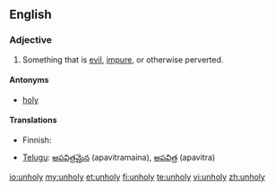 ==English==

===Adjective===
{{en-adj|unhol|ier|more}}

# Something that is [[evil]], [[impure]], or otherwise perverted.

====Antonyms====
* [[holy]]

====Translations====
{{trans-top|something that is [[evil]]}}
* Finnish: {{t-|fi|epäpyhä}}
{{trans-mid}}
* [[Telugu]]: [[అపవిత్రమైన]] (apavitramaina), [[అపవిత్ర]] (apavitra)
{{trans-bottom}}

[[io:unholy]]
[[my:unholy]]
[[et:unholy]]
[[fi:unholy]]
[[te:unholy]]
[[vi:unholy]]
[[zh:unholy]]